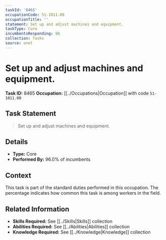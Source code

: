 ```yaml
---
taskId: '8465'
occupationCode: 51-1011.00
occupationTitle: ''
statement: Set up and adjust machines and equipment.
taskType: Core
incumbentsResponding: 96
collection: Tasks
source: onet
---
```

# Set up and adjust machines and equipment.

**Task ID:** 8465
**Occupation:** [[../Occupations|Occupation]] with code `51-1011.00`

## Task Statement

> Set up and adjust machines and equipment.

## Details

- **Type:** Core
- **Performed By:** 96.0% of incumbents

## Context

This task is part of the standard duties performed in this occupation. The percentage indicates how common this task is among workers in the field.

## Related Information

- **Skills Required:** See [[../Skills|Skills]] collection
- **Abilities Required:** See [[../Abilities|Abilities]] collection
- **Knowledge Required:** See [[../Knowledge|Knowledge]] collection
